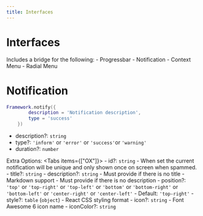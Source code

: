 ```yaml
---
title: Interfaces
---
```



# Interfaces

Includes a bridge for the following:
    - Progressbar
    - Notification
    - Context Menu
    - Radial Menu


# Notification


```lua
Framework.notify({
        description = 'Notification description',
        type = 'success'
    })
```

- description?: `string`
- type?: `'inform'` or `'error'` or `'success'`or `'warning'`
- duration?: `number`

Extra Options:
<Tabs items={["OX"]}>
  <Tab>
    - id?: `string`
        - When set the current notification will be unique and only shown once on screen when spammed.
    - title?: `string`
    - description?: `string`
        - Must provide if there is no title
        - Markdown support
    - Must provide if there is no description
    - position?: `'top'` or `'top-right'` or `'top-left'` or `'bottom'` or `'bottom-right'` or `'bottom-left'` or `'center-right'` or `'center-left'`
    - Default: `'top-right'`
    - style?: `table` (`object`)
    - React CSS styling format
    - icon?: `string`
    - Font Awesome 6 icon name
    - iconColor?: `string`
  </Tab>
</Tabs>
